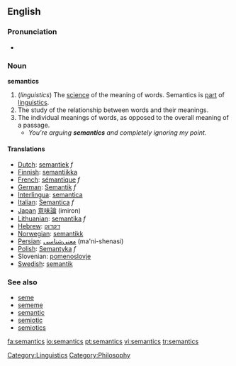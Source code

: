 ==English==

===Pronunciation===
*{{IPA|/sɪˈmæntɪks/}}

===Noun===
'''semantics'''  <!--plural only, right? Yes-Wonderfool-->
# (''linguistics'') The [[science]] of the meaning of words. Semantics is [[part]] of [[linguistics]].
# The study of the relationship between words and their meanings.
# The individual meanings of words, as opposed to the overall meaning of a passage.
#* ''You're arguing '''semantics''' and completely ignoring my point.''

====Translations====
*[[Dutch]]: [[semantiek]] ''f''
*[[Finnish]]: [[semantiikka]]
*[[French]]: [[sémantique]] ''f''
*[[German]]: [[Semantik]] ''f''
*[[Interlingua]]: [[semantica]]
*[[Italian]]: [[Semantica]] ''f''
*[[Japan]] [[意味論]] (imiron)
*[[Lithuanian]]: [[semantika]] ''f''
*[[Hebrew]]: [[דקדוק]]
*[[Norwegian]]: [[semantikk]]
*[[Persian]]: [[معنی‌شناسی]] (ma'ni-shenasi)
*[[Polish]]: [[Semantyka]] ''f''
*Slovenian: [[pomenoslovje]]
*[[Swedish]]:  [[semantik]]

===See also===
{{wikipedia}}
*[[seme]]
*[[sememe]]
*[[semantic]]
*[[semiotic]]
*[[semiotics]]

[[Category:Linguistics]]
[[Category:Philosophy]]

[[fa:semantics]]
[[io:semantics]]
[[pt:semantics]]
[[vi:semantics]]
[[tr:semantics]]